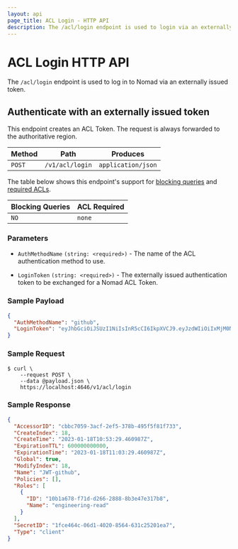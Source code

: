 ```yaml
---
layout: api
page_title: ACL Login - HTTP API
description: The /acl/login endpoint is used to login via an externally issued token.
---
```


# ACL Login HTTP API

The `/acl/login` endpoint is used to log in to Nomad via an externally issued
token.

## Authenticate with an externally issued token

This endpoint creates an ACL Token. The request is always forwarded to the
authoritative region.

| Method | Path            | Produces           |
|--------|-----------------|--------------------|
| `POST` | `/v1/acl/login` | `application/json` |

The table below shows this endpoint's support for
[blocking queries](/nomad/api-docs#blocking-queries) and
[required ACLs](/nomad/api-docs#acls).

| Blocking Queries | ACL Required |
| ---------------- | ------------ |
| `NO`             | `none`       |

### Parameters

- `AuthMethodName` `(string: <required>)` - The name of the ACL authentication
  method to use.

- `LoginToken` `(string: <required>)` - The externally issued authentication token
  to be exchanged for a Nomad ACL Token.

### Sample Payload

```json
{
  "AuthMethodName": "github",
  "LoginToken": "eyJhbGciOiJSUzI1NiIsInR5cCI6IkpXVCJ9.eyJzdWIiOiIxMjM0NTY3ODkwIiwibmFtZSI6IkpvaG4gRG9lIiwiYWRtaW4iOnRydWUsImlhdCI6MTUxNjIzOTAyMn0.NHVaYe26MbtOYhSKkoKYdFVomg4i8ZJd8_-RU8VNbftc4TSMb4bXP3l3YlNWACwyXPGffz5aXHc6lty1Y2t4SWRqGteragsVdZufDn5BlnJl9pdR_kdVFUsra2rWKEofkZeIC4yWytE58sMIihvo9H1ScmmVwBcQP6XETqYd0aSHp1gOa9RdUPDvoXQ5oqygTqVtxaDr6wUFKrKItgBMzWIdNZ6y7O9E0DhEPTbE9rfBo6KTFsHAZnMg4k68CDp2woYIaXbmYTWcvbzIuHO7_37GT79XdIwkm95QJ7hYC9RiwrV7mesbY4PAahERJawntho0my942XheVLmGwLMBkQ"
}
```

### Sample Request

```shell-session
$ curl \
    --request POST \
    --data @payload.json \
    https://localhost:4646/v1/acl/login
```

### Sample Response

```json
{
  "AccessorID": "cbbc7059-3acf-2ef5-378b-495f5f81f733",
  "CreateIndex": 18,
  "CreateTime": "2023-01-18T10:53:29.460987Z",
  "ExpirationTTL": 600000000000,
  "ExpirationTime": "2023-01-18T11:03:29.460987Z",
  "Global": true,
  "ModifyIndex": 18,
  "Name": "JWT-github",
  "Policies": [],
  "Roles": [
    {
      "ID": "10b1a678-f71d-d266-2888-8b3e47e317b8",
      "Name": "engineering-read"
    }
  ],
  "SecretID": "1fce464c-06d1-4020-8564-631c25201ea7",
  "Type": "client"
}
```
